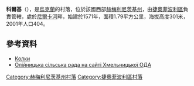 {{coord|49|47|36|N|26|36|8|E|scale:100000|display=title}}

'''科爾基'''（{{lang-uk|Колки}}），是[[烏克蘭|烏克蘭]]的村落，位於該國西部[[赫梅利尼茨基州|赫梅利尼茨基州]]，由[[捷奧菲波利區|捷奧菲波利區]]負責管轄，處於[[尼爾卡河_(波爾特瓦河支流)|尼爾卡河]]畔，始建於1571年，面積1.79平方公里，海拔高度301米，2001年人口404。

==參考資料==
* [http://w1.c1.rada.gov.ua/pls/z7502/A005?rdat1=02.01.2014&rf7571=36934 Колки] {{Wayback|url=http://w1.c1.rada.gov.ua/pls/z7502/A005?rdat1=02.01.2014&rf7571=36934 |date=20140103191933 }}
* [https://web.archive.org/web/20071020174302/http://oblrada.km.ua/map/teoolsilra.php Олійницька сільська рада на сайті Хмельницької ОДА]

{{DEFAULTSORT:Колки}}
[[Category:赫梅利尼茨基州村落|Category:赫梅利尼茨基州村落]]
[[Category:捷奧菲波利區村落|Category:捷奧菲波利區村落]]


{{Khmelnytskyi-geo-stub}}